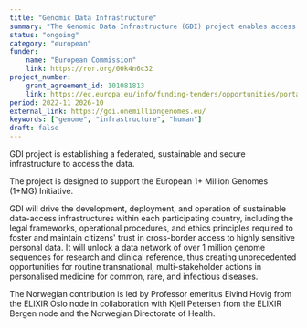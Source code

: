 ```yaml
---
title: "Genomic Data Infrastructure"
summary: "The Genomic Data Infrastructure (GDI) project enables access to genomic and related phenotypic and clinical data across Europe."
status: "ongoing"
category: "european"
funder:
    name: "European Commission"
    link: https://ror.org/00k4n6c32
project_number:
    grant_agreement_id: 101081813
    link: https://ec.europa.eu/info/funding-tenders/opportunities/portal/screen/opportunities/projects-details/43152860/101081813
period: 2022-11 2026-10
external_link: https://gdi.onemilliongenomes.eu/
keywords: ["genome", "infrastructure", "human"]
draft: false
---
```


GDI project is establishing a federated, sustainable and secure infrastructure to access the data.

The project is designed to support the European 1+ Million Genomes (1+MG) Initiative.

GDI will drive the development, deployment, and operation of sustainable data-access infrastructures within each participating country, including the legal frameworks, operational procedures, and ethics principles required to foster and maintain citizens' trust in cross-border access to highly sensitive personal data. It will unlock a data network of over 1 million genome sequences for research and clinical reference, thus creating unprecedented opportunities for routine transnational, multi-stakeholder actions in personalised medicine for common, rare, and infectious diseases.

The Norwegian contribution is led by Professor emeritus Eivind Hovig from the ELIXIR Oslo node in collaboration with Kjell Petersen from the ELIXIR Bergen node and the Norwegian Directorate of Health.
